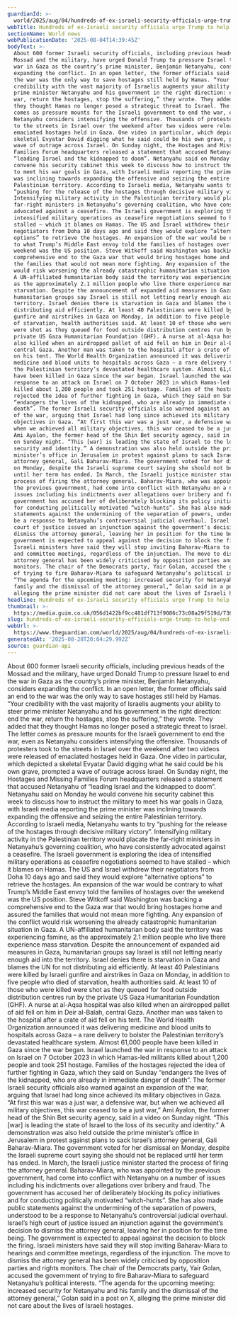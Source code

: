 ```yaml
---
guardianId: >-
  world/2025/aug/04/hundreds-of-ex-israeli-security-officials-urge-trump-to-help-end-war-in-gaza
webTitle: Hundreds of ex-Israeli security officials urge Trump to help end war in Gaza
sectionName: World news
webPublicationDate: '2025-08-04T14:39:45Z'
bodyText: >-
  About 600 former Israeli security officials, including previous heads of the
  Mossad and the military, have urged Donald Trump to pressure Israel to end the
  war in Gaza as the country’s prime minister, Benjamin Netanyahu, considers
  expanding the conflict. In an open letter, the former officials said an end to
  the war was the only way to save hostages still held by Hamas. “Your
  credibility with the vast majority of Israelis augments your ability to steer
  prime minister Netanyahu and his government in the right direction: end the
  war, return the hostages, stop the suffering,” they wrote. They added that
  they thought Hamas no longer posed a strategic threat to Israel. The letter
  comes as pressure mounts for the Israeli government to end the war, even as
  Netanyahu considers intensifying the offensive. Thousands of protesters took
  to the streets in Israel over the weekend after two videos were released of
  emaciated hostages held in Gaza. One video in particular, which depicted a
  skeletal Evyatar David digging what he said could be his own grave, prompted a
  wave of outrage across Israel. On Sunday night, the Hostages and Missing
  Families Forum headquarters released a statement that accused Netanyahu of
  “leading Israel and the kidnapped to doom”. Netanyahu said on Monday he would
  convene his security cabinet this week to discuss how to instruct the military
  to meet his war goals in Gaza, with Israeli media reporting the prime minister
  was inclining towards expanding the offensive and seizing the entire
  Palestinian territory. According to Israeli media, Netanyahu wants to try
  “pushing for the release of the hostages through decisive military victory”.
  Intensifying military activity in the Palestinian territory would placate the
  far-right ministers in Netanyahu’s governing coalition, who have consistently
  advocated against a ceasefire. The Israeli government is exploring the idea of
  intensified military operations as ceasefire negotiations seemed to have
  stalled – which it blames on Hamas. The US and Israel withdrew their
  negotiators from Doha 10 days ago and said they would explore “alternative
  options” to retrieve the hostages. An expansion of the war would be contrary
  to what Trump’s Middle East envoy told the families of hostages over the
  weekend was the US position. Steve Witkoff said Washington was backing a
  comprehensive end to the Gaza war that would bring hostages home and assured
  the families that would not mean more fighting. Any expansion of the conflict
  would risk worsening the already catastrophic humanitarian situation in Gaza.
  A UN-affiliated humanitarian body said the territory was experiencing famine,
  as the approximately 2.1 million people who live there experience mass
  starvation. Despite the announcement of expanded aid measures in Gaza,
  humanitarian groups say Israel is still not letting nearly enough aid into the
  territory. Israel denies there is starvation in Gaza and blames the UN for not
  distributing aid efficiently. At least 40 Palestinians were killed by Israeli
  gunfire and airstrikes in Gaza on Monday, in addition to five people who died
  of starvation, health authorities said. At least 10 of those who were killed
  were shot as they queued for food outside distribution centres run by the
  private US Gaza Humanitarian Foundation (GHF). A nurse at al-Aqsa hospital was
  also killed when an airdropped pallet of aid fell on him in Deir al-Balah,
  central Gaza. Another man was taken to the hospital after a crate of aid fell
  on his tent. The World Health Organization announced it was delivering
  medicine and blood units to hospitals across Gaza – a rare delivery to bolster
  the Palestinian territory’s devastated healthcare system. Almost 61,000 people
  have been killed in Gaza since the war began. Israel launched the war in
  response to an attack on Israel on 7 October 2023 in which Hamas-led militants
  killed about 1,200 people and took 251 hostage. Families of the hostages
  rejected the idea of further fighting in Gaza, which they said on Sunday
  “endangers the lives of the kidnapped, who are already in immediate danger of
  death”. The former Israeli security officials also warned against an expansion
  of the war, arguing that Israel had long since achieved its military
  objectives in Gaza. “At first this war was a just war, a defensive war, but
  when we achieved all military objectives, this war ceased to be a just war,”
  Ami Ayalon, the former head of the Shin Bet security agency, said in a video
  on Sunday night. “This [war] is leading the state of Israel to the loss of its
  security and identity.” A demonstration was also held outside the prime
  minister’s office in Jerusalem in protest against plans to sack Israel’s
  attorney general, Gali Baharav-Miara. The government voted for her dismissal
  on Monday, despite the Israeli supreme court saying she should not be replaced
  until her term has ended. In March, the Israeli justice minister started the
  process of firing the attorney general. Baharav-Miara, who was appointed by
  the previous government, had come into conflict with Netanyahu on a number of
  issues including his indictments over allegations over bribery and fraud. The
  government has accused her of deliberately blocking its policy initiatives and
  for conducting politically motivated “witch-hunts”. She has also made public
  statements against the undermining of the separation of powers, understood to
  be a response to Netanyahu’s controversial judicial overhaul. Israel’s high
  court of justice issued an injunction against the government’s decision to
  dismiss the attorney general, leaving her in position for the time being. The
  government is expected to appeal against the decision to block the firing.
  Israeli ministers have said they will stop inviting Baharav-Miara to hearings
  and committee meetings, regardless of the injunction. The move to dismiss the
  attorney general has been widely criticised by opposition parties and rights
  monitors. The chair of the Democrats party, Yair Golan, accused the government
  of trying to fire Baharav-Miara to safeguard Netanyahu’s political interests.
  “The agenda for the upcoming meeting: increased security for Netanyahu and his
  family and the dismissal of the attorney general,” Golan said in a post on X,
  alleging the prime minister did not care about the lives of Israeli hostages.
headline: Hundreds of ex-Israeli security officials urge Trump to help end war in Gaza
thumbnail: >-
  https://media.guim.co.uk/056d1422bf9cc481df713f9086c73c08a29f519d/736_502_2706_2165/500.jpg
slug: hundreds-of-ex-israeli-security-officials-urge-trump-to-help-end-war-in-gaza
webUrl: >-
  https://www.theguardian.com/world/2025/aug/04/hundreds-of-ex-israeli-security-officials-urge-trump-to-help-end-war-in-gaza
generatedAt: '2025-08-28T20:04:29.992Z'
source: guardian-api
---
```

About 600 former Israeli security officials, including previous heads of the Mossad and the military, have urged Donald Trump to pressure Israel to end the war in Gaza as the country’s prime minister, Benjamin Netanyahu, considers expanding the conflict. In an open letter, the former officials said an end to the war was the only way to save hostages still held by Hamas. “Your credibility with the vast majority of Israelis augments your ability to steer prime minister Netanyahu and his government in the right direction: end the war, return the hostages, stop the suffering,” they wrote. They added that they thought Hamas no longer posed a strategic threat to Israel. The letter comes as pressure mounts for the Israeli government to end the war, even as Netanyahu considers intensifying the offensive. Thousands of protesters took to the streets in Israel over the weekend after two videos were released of emaciated hostages held in Gaza. One video in particular, which depicted a skeletal Evyatar David digging what he said could be his own grave, prompted a wave of outrage across Israel. On Sunday night, the Hostages and Missing Families Forum headquarters released a statement that accused Netanyahu of “leading Israel and the kidnapped to doom”. Netanyahu said on Monday he would convene his security cabinet this week to discuss how to instruct the military to meet his war goals in Gaza, with Israeli media reporting the prime minister was inclining towards expanding the offensive and seizing the entire Palestinian territory. According to Israeli media, Netanyahu wants to try “pushing for the release of the hostages through decisive military victory”. Intensifying military activity in the Palestinian territory would placate the far-right ministers in Netanyahu’s governing coalition, who have consistently advocated against a ceasefire. The Israeli government is exploring the idea of intensified military operations as ceasefire negotiations seemed to have stalled – which it blames on Hamas. The US and Israel withdrew their negotiators from Doha 10 days ago and said they would explore “alternative options” to retrieve the hostages. An expansion of the war would be contrary to what Trump’s Middle East envoy told the families of hostages over the weekend was the US position. Steve Witkoff said Washington was backing a comprehensive end to the Gaza war that would bring hostages home and assured the families that would not mean more fighting. Any expansion of the conflict would risk worsening the already catastrophic humanitarian situation in Gaza. A UN-affiliated humanitarian body said the territory was experiencing famine, as the approximately 2.1 million people who live there experience mass starvation. Despite the announcement of expanded aid measures in Gaza, humanitarian groups say Israel is still not letting nearly enough aid into the territory. Israel denies there is starvation in Gaza and blames the UN for not distributing aid efficiently. At least 40 Palestinians were killed by Israeli gunfire and airstrikes in Gaza on Monday, in addition to five people who died of starvation, health authorities said. At least 10 of those who were killed were shot as they queued for food outside distribution centres run by the private US Gaza Humanitarian Foundation (GHF). A nurse at al-Aqsa hospital was also killed when an airdropped pallet of aid fell on him in Deir al-Balah, central Gaza. Another man was taken to the hospital after a crate of aid fell on his tent. The World Health Organization announced it was delivering medicine and blood units to hospitals across Gaza – a rare delivery to bolster the Palestinian territory’s devastated healthcare system. Almost 61,000 people have been killed in Gaza since the war began. Israel launched the war in response to an attack on Israel on 7 October 2023 in which Hamas-led militants killed about 1,200 people and took 251 hostage. Families of the hostages rejected the idea of further fighting in Gaza, which they said on Sunday “endangers the lives of the kidnapped, who are already in immediate danger of death”. The former Israeli security officials also warned against an expansion of the war, arguing that Israel had long since achieved its military objectives in Gaza. “At first this war was a just war, a defensive war, but when we achieved all military objectives, this war ceased to be a just war,” Ami Ayalon, the former head of the Shin Bet security agency, said in a video on Sunday night. “This [war] is leading the state of Israel to the loss of its security and identity.” A demonstration was also held outside the prime minister’s office in Jerusalem in protest against plans to sack Israel’s attorney general, Gali Baharav-Miara. The government voted for her dismissal on Monday, despite the Israeli supreme court saying she should not be replaced until her term has ended. In March, the Israeli justice minister started the process of firing the attorney general. Baharav-Miara, who was appointed by the previous government, had come into conflict with Netanyahu on a number of issues including his indictments over allegations over bribery and fraud. The government has accused her of deliberately blocking its policy initiatives and for conducting politically motivated “witch-hunts”. She has also made public statements against the undermining of the separation of powers, understood to be a response to Netanyahu’s controversial judicial overhaul. Israel’s high court of justice issued an injunction against the government’s decision to dismiss the attorney general, leaving her in position for the time being. The government is expected to appeal against the decision to block the firing. Israeli ministers have said they will stop inviting Baharav-Miara to hearings and committee meetings, regardless of the injunction. The move to dismiss the attorney general has been widely criticised by opposition parties and rights monitors. The chair of the Democrats party, Yair Golan, accused the government of trying to fire Baharav-Miara to safeguard Netanyahu’s political interests. “The agenda for the upcoming meeting: increased security for Netanyahu and his family and the dismissal of the attorney general,” Golan said in a post on X, alleging the prime minister did not care about the lives of Israeli hostages.
